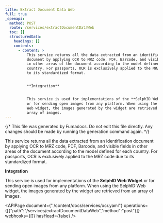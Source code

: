 ```yaml
---
title: Extract Document Data Web
full: true
_openapi:
  method: POST
  route: /services/extractDocumentDataWeb
  toc: []
  structuredData:
    headings: []
    contents:
      - content: >
          This service returns all the data extracted from an identification
          document by applying OCR to MRZ code, PDF, Barcode, and visible fields
          in other areas of the document according to the model defined for each
          country. For passports, OCR is exclusively applied to the MRZ code due
          to its standardized format.


          **Integration** 


          This service is used for implementations of the **SelphID Web Widget**
          or for sending open images from any platform. When using the SelphID
          Web widget, the images generated by the widget are retrieved from an
          array of images.
---
```


{/* This file was generated by Fumadocs. Do not edit this file directly. Any changes should be made by running the generation command again. */}

This service returns all the data extracted from an identification document by applying OCR to MRZ code, PDF, Barcode, and visible fields in other areas of the document according to the model defined for each country. For passports, OCR is exclusively applied to the MRZ code due to its standardized format.

**Integration** 

This service is used for implementations of the **SelphID Web Widget** or for sending open images from any platform. When using the SelphID Web widget, the images generated by the widget are retrieved from an array of images.


<APIPage document={"./content/docs/services/ocr.yaml"} operations={[{"path":"/services/extractDocumentDataWeb","method":"post"}]} webhooks={[]} hasHead={false} />